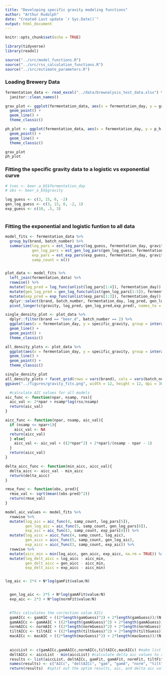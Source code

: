 ```yaml
---
title: "Developing specific gravity modeling functions"
author: "Arthur Rudolph"
date: "Created Last update `r Sys.Date()`"
output: html_document
---
```


```r
knitr::opts_chunk$set(echo = TRUE)

library(tidyverse)
library(readxl)

source("../src/model_functions.R")
source("../src/rss_calculation_functions.R")
source("../src/estimate_parameters.R")
```

### Loading Brewery Data

```r
fermentation_data <- read_excel("../data/brewnalysis_test_data.xlsx") %>%
  janitor::clean_names()

grav_plot <- ggplot(fermentation_data, aes(x = fermentation_day, y = gravity, group = interaction(brand, batch_number), color = brand)) +
  geom_point() +
  geom_line() +
  theme_classic()

ph_plot <- ggplot(fermentation_data, aes(x = fermentation_day, y = p_h, group = interaction(brand, batch_number), color = brand)) +
  geom_point() +
  geom_line() +
  theme_classic()

grav_plot
ph_plot

```

### Fitting the specific gravity data to a logistic vs exponential curve

```r
# tvec <- beer_a_b5$fermentation_day
# obs <- beer_a_b5$gravity

log_guess <- c(3, 15, 0, -2) 
gen_log_guess <- c(3, 15, 0, -2, 1) 
exp_guess <- c(10, .5, 3)
  
```
### Fitting the exponential and logistic funtion to all data

```r
model_fits <- fermentation_data %>%
  group_by(brand, batch_number) %>%
  summarize(log_pars = est_log_pars(log_guess, fermentation_day, gravity),
            gen_log_pars = est_gen_log_pars(gen_log_guess, fermentation_day, gravity),
            exp_pars = est_exp_pars(exp_guess, fermentation_day, gravity),
            samp_count = n())


plot_data <- model_fits %>%
  left_join(fermentation_data) %>%
  rowwise() %>%
  mutate(log_pred = log_func(unlist(log_pars[1:4]), fermentation_day)) %>%
  mutate(gen_log_pred = gen_log_func(unlist(gen_log_pars[1:5]), fermentation_day)) %>%
  mutate(exp_pred = exp_func(unlist(exp_pars[1:3]), fermentation_day)) %>%
  dplyr::select(brand, batch_number, fermentation_day, log_pred, gen_log_pred, exp_pred, gravity, log_pars, gen_log_pars, exp_pars) %>%
  pivot_longer(c(gravity, log_pred, gen_log_pred,exp_pred), names_to = "model_id", values_to = "specific_gravity")

single_density_plot <- plot_data %>% 
  dplyr::filter(brand == "beer_d", batch_number == 2) %>%
  ggplot(aes(x = fermentation_day, y = specific_gravity, group = interaction(brand, batch_number, model_id), color = model_id)) +
  geom_line() +
  geom_point() +
  theme_classic()

all_density_plots <- plot_data %>% 
  ggplot(aes(x = fermentation_day, y = specific_gravity, group = interaction(brand, batch_number, model_id), color = model_id)) +
  geom_line() +
  geom_point() +
  theme_classic()

single_density_plot
all_density_plots + facet_grid(rows = vars(brand), cols = vars(batch_number))
ggsave("../figures/gravity_fits.png", width = 12, height = 12, dpi = 300)

```

```r

  
  #calculate AIC values for all models
aic_func <- function(npar, nsamp, rss){
  aic_val <- 2*npar + nsamp*log(rss/nsamp)
  return(aic_val)
}  

aicc_func <- function(npar, nsamp, aic_val){
  if (nsamp <= npar+1){
    aicc_val <- NA
  return(aicc_val)
  } else{
    aicc_val <- aic_val + ((2*npar^2) + 2*npar)/(nsamp - npar - 1)
  }
  return(aicc_val)
}

delta_aicc_func <- function(min_aicc, aicc_val){
  delta_aicc <- aicc_val - min_aicc
  return(delta_aicc)
}

rmse_func <- function(obs, pred){
  rmse_val <- sqrt(mean((obs-pred)^2))
  return(rmse_val)
}

model_aic_values <- model_fits %>%
  rowwise %>%
  mutate(log_aic = aic_func(4, samp_count, log_pars[5]),
         gen_log_aic = aic_func(5, samp_count, gen_log_pars[6]),
         exp_aic = aic_func(3, samp_count, exp_pars[4])) %>%
  mutate(log_aicc = aicc_func(4, samp_count, log_aic),
         gen_aicc = aicc_func(5, samp_count, gen_log_aic),
         exp_aicc = aicc_func(3, samp_count, exp_aic)) %>%
  rowwise %>%
  mutate(aicc_min = min(log_aicc, gen_aicc, exp_aicc, na.rm = TRUE)) %>%
  mutate(log_delt_aicc = log_aicc - aicc_min,
         gen_delt_aicc = gen_aicc - aicc_min,
         exp_delt_aicc = exp_aicc - aicc_min)


log_aic <- 2*4 + N*log(gamFit$value/N)


  gen_log_aic <- 2*5 + N*log(gamAFit$value/N)
  exp_aic <- 2*3 + N*log(normFit$value/N) 

  
  #This calculates the correction value AICc
  gamAICc <- gamAIC + ((2*length(gamGuess)^2) + 2*length(gamGuess))/(N-length(gamGuess)-1)
  gamAAICc <- gamAAIC + ((2*length(gamAGuess)^2) + 2*length(gamAGuess))/(N-length(gamAGuess)-1)
  normAICc <- normAIC + ((2*length(normGuess)^2) + 2*length(normGuess))/(N-length(normGuess)-1)
  tiltAICc <- tiltAIC + ((2*length(tiltGuess)^2) + 2*length(tiltGuess))/(N-length(tiltGuess)-1)
  macAICc <- macAIC + ((2*length(macGuess)^2) + 2*length(macGuess))/(N-length(macGuess)-1)
  
  
  aiccList <- c(gamAICc,gamAAICc,normAICc,tiltAICc,macAICc) #make list of the AIC values to return
  deltAICc <- aiccList - min(aiccList) #calculate delta aic values to return
  results <- list(aiccList, deltAICc, gamFit, gamAFit, normFit, tiltFit, macFit, tvec, obs)
  names(results) <- c("AICc", "deltAICc", "gam", "gamA", "norm", "tilt", "mac", "tvec", "obs")
  return(results)  #sptit out the optim results, aic, and delta aic values.


```

